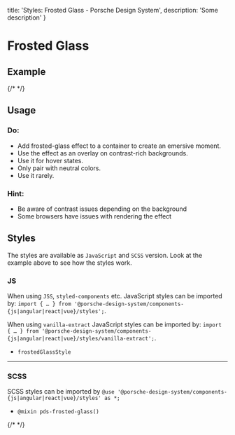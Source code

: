   title: 'Styles: Frosted Glass - Porsche Design System',
  description: 'Some description'
}

# Frosted Glass

## Example

{/* <Playground :frameworkMarkup="codeExample" :externalStackBlitzDependencies="['styled-components']"><ExampleStylesFrostedGlass /></Playground> */}

## Usage

### Do:

- Add frosted-glass effect to a container to create an emersive moment.
- Use the effect as an overlay on contrast-rich backgrounds.
- Use it for hover states.
- Only pair with neutral colors.
- Use it rarely.

### Hint:

- Be aware of contrast issues depending on the background
- Some browsers have issues with rendering the effect

## Styles

The styles are available as `JavaScript` and `SCSS` version. Look at the example above to see how the styles work.

### JS

When using `JSS`, `styled-components` etc. JavaScript styles can be imported by:
`import { … } from '@porsche-design-system/components-{js|angular|react|vue}/styles';`.

When using `vanilla-extract` JavaScript styles can be imported by:
`import { … } from '@porsche-design-system/components-{js|angular|react|vue}/styles/vanilla-extract';`.

- `frostedGlassStyle`

---

### SCSS

SCSS styles can be imported by `@use '@porsche-design-system/components-{js|angular|react|vue}/styles' as *;`

- `@mixin pds-frosted-glass()`

{/* <script lang="ts">

  @Component({
  components: {
  ExampleStylesFrostedGlass
},
})
  codeExample = getStylesFrostedGlassCodeSamples();

  public mounted(): void {
  adjustSelectedFramework(this.codeExample);
}
}
</script> */}

